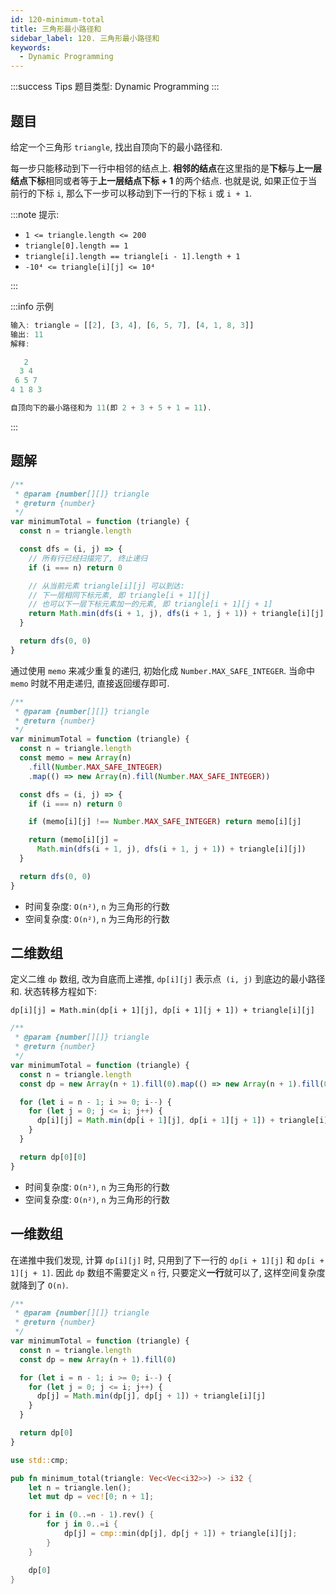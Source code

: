 ```yaml
---
id: 120-minimum-total
title: 三角形最小路径和
sidebar_label: 120. 三角形最小路径和
keywords:
  - Dynamic Programming
---
```


:::success Tips
题目类型: Dynamic Programming
:::

## 题目

给定一个三角形 `triangle`, 找出自顶向下的最小路径和.

每一步只能移动到下一行中相邻的结点上. **相邻的结点**在这里指的是**下标**与**上一层结点下标**相同或者等于**上一层结点下标 + 1** 的两个结点.
也就是说, 如果正位于当前行的下标 `i`, 那么下一步可以移动到下一行的下标 `i` 或 `i + 1`.

:::note 提示:

- `1 <= triangle.length <= 200`
- `triangle[0].length == 1`
- `triangle[i].length == triangle[i - 1].length + 1`
- `-10⁴ <= triangle[i][j] <= 10⁴`

:::

:::info 示例

```ts
输入: triangle = [[2], [3, 4], [6, 5, 7], [4, 1, 8, 3]]
输出: 11
解释:

   2
  3 4
 6 5 7
4 1 8 3

自顶向下的最小路径和为 11(即 2 + 3 + 5 + 1 = 11).
```

:::

## 题解


<Tabs>
  <TabItem value="JavaScript - 递归 / 记忆化递归" label="JavaScript - 递归 / 记忆化递归">

```ts
/**
 * @param {number[][]} triangle
 * @return {number}
 */
var minimumTotal = function (triangle) {
  const n = triangle.length

  const dfs = (i, j) => {
    // 所有行已经扫描完了, 终止递归
    if (i === n) return 0

    // 从当前元素 triangle[i][j] 可以到达:
    // 下一层相同下标元素, 即 triangle[i + 1][j]
    // 也可以下一层下标元素加一的元素, 即 triangle[i + 1][j + 1]
    return Math.min(dfs(i + 1, j), dfs(i + 1, j + 1)) + triangle[i][j]
  }

  return dfs(0, 0)
}
```

通过使用 `memo` 来减少重复的递归, 初始化成 `Number.MAX_SAFE_INTEGER`. 当命中 `memo` 时就不用走递归, 直接返回缓存即可.

```ts
/**
 * @param {number[][]} triangle
 * @return {number}
 */
var minimumTotal = function (triangle) {
  const n = triangle.length
  const memo = new Array(n)
    .fill(Number.MAX_SAFE_INTEGER)
    .map(() => new Array(n).fill(Number.MAX_SAFE_INTEGER))

  const dfs = (i, j) => {
    if (i === n) return 0

    if (memo[i][j] !== Number.MAX_SAFE_INTEGER) return memo[i][j]

    return (memo[i][j] =
      Math.min(dfs(i + 1, j), dfs(i + 1, j + 1)) + triangle[i][j])
  }

  return dfs(0, 0)
}
```

- 时间复杂度: `O(n²)`, `n` 为三角形的行数
- 空间复杂度: `O(n²)`, `n` 为三角形的行数

</TabItem>
<TabItem value="JavaScript - 动态规划二维 / 一维数组" label="JavaScript - 动态规划二维 / 一维数组" default>

## 二维数组

定义二维 `dp` 数组, 改为自底而上递推, `dp[i][j]` 表示点` (i, j)` 到底边的最小路径和. 状态转移方程如下:

`dp[i][j] = Math.min(dp[i + 1][j], dp[i + 1][j + 1]) + triangle[i][j]`

```ts
/**
 * @param {number[][]} triangle
 * @return {number}
 */
var minimumTotal = function (triangle) {
  const n = triangle.length
  const dp = new Array(n + 1).fill(0).map(() => new Array(n + 1).fill(0))

  for (let i = n - 1; i >= 0; i--) {
    for (let j = 0; j <= i; j++) {
      dp[i][j] = Math.min(dp[i + 1][j], dp[i + 1][j + 1]) + triangle[i][j]
    }
  }

  return dp[0][0]
}
```

- 时间复杂度: `O(n²)`, `n` 为三角形的行数
- 空间复杂度: `O(n²)`, `n` 为三角形的行数

## 一维数组

在递推中我们发现, 计算 `dp[i][j]` 时, 只用到了下一行的 `dp[i + 1][j]` 和 `dp[i + 1][j + 1]`. 因此 `dp` 数组不需要定义 `n` 行, 只要定义**一行**就可以了, 这样空间复杂度就降到了 `O(n)`.

```ts
/**
 * @param {number[][]} triangle
 * @return {number}
 */
var minimumTotal = function (triangle) {
  const n = triangle.length
  const dp = new Array(n + 1).fill(0)

  for (let i = n - 1; i >= 0; i--) {
    for (let j = 0; j <= i; j++) {
      dp[j] = Math.min(dp[j], dp[j + 1]) + triangle[i][j]
    }
  }

  return dp[0]
}
```

</TabItem>
<TabItem value="Rust" label="Rust">

```rust
use std::cmp;

pub fn minimum_total(triangle: Vec<Vec<i32>>) -> i32 {
    let n = triangle.len();
    let mut dp = vec![0; n + 1];

    for i in (0..=n - 1).rev() {
        for j in 0..=i {
            dp[j] = cmp::min(dp[j], dp[j + 1]) + triangle[i][j];
        }
    }

    dp[0]
}
```

</TabItem>
</Tabs>

